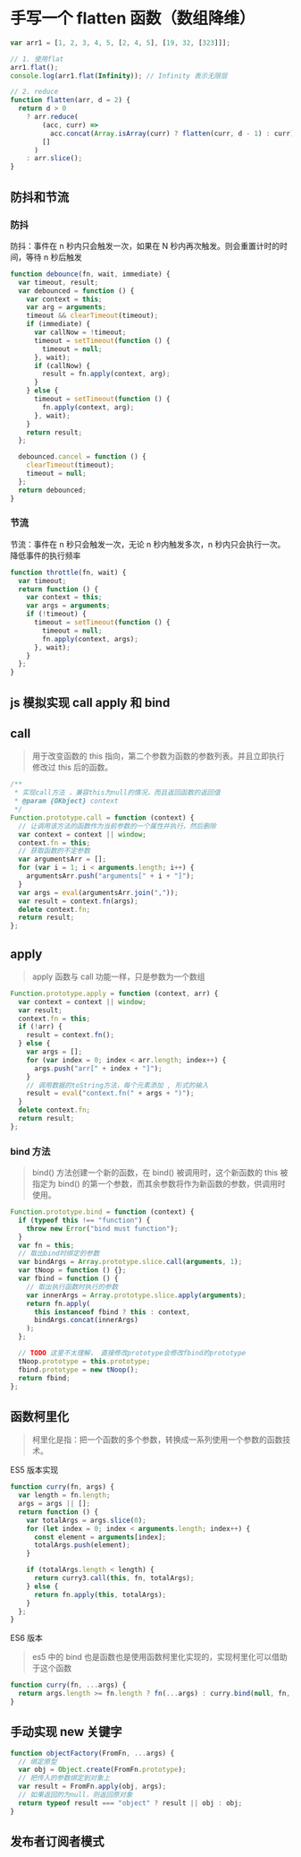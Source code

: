 # 手写一个 flatten 函数（数组降维）

```js
var arr1 = [1, 2, 3, 4, 5, [2, 4, 5], [19, 32, [323]]];

// 1. 使用flat
arr1.flat();
console.log(arr1.flat(Infinity)); // Infinity 表示无限层

// 2. reduce
function flatten(arr, d = 2) {
  return d > 0
    ? arr.reduce(
        (acc, curr) =>
          acc.concat(Array.isArray(curr) ? flatten(curr, d - 1) : curr),
        []
      )
    : arr.slice();
}
```

## 防抖和节流

### 防抖

防抖：事件在 n 秒内只会触发一次，如果在 N 秒内再次触发。则会重置计时的时间，等待 n 秒后触发

```js
function debounce(fn, wait, immediate) {
  var timeout, result;
  var debounced = function () {
    var context = this;
    var arg = arguments;
    timeout && clearTimeout(timeout);
    if (immediate) {
      var callNow = !timeout;
      timeout = setTimeout(function () {
        timeout = null;
      }, wait);
      if (callNow) {
        result = fn.apply(context, arg);
      }
    } else {
      timeout = setTimeout(function () {
        fn.apply(context, arg);
      }, wait);
    }
    return result;
  };

  debounced.cancel = function () {
    clearTimeout(timeout);
    timeout = null;
  };
  return debounced;
}
```

### 节流

节流：事件在 n 秒只会触发一次，无论 n 秒内触发多次，n 秒内只会执行一次。降低事件的执行频率

```js
function throttle(fn, wait) {
  var timeout;
  return function () {
    var context = this;
    var args = arguments;
    if (!timeout) {
      timeout = setTimeout(function () {
        timeout = null;
        fn.apply(context, args);
      }, wait);
    }
  };
}
```

## js 模拟实现 call apply 和 bind

## call

> 用于改变函数的 this 指向，第二个参数为函数的参数列表。并且立即执行修改过 this 后的函数。

```js
/**
 * 实现call方法 ，兼容this为null的情况，而且返回函数的返回值
 * @param {OKbject} context
 */
Function.prototype.call = function (context) {
  // 让调用该方法的函数作为当前参数的一个属性并执行，然后删除
  var context = context || window;
  context.fn = this;
  // 获取函数的不定参数
  var argumentsArr = [];
  for (var i = 1; i < arguments.length; i++) {
    argumentsArr.push("arguments[" + i + "]");
  }
  var args = eval(argumentsArr.join(","));
  var result = context.fn(args);
  delete context.fn;
  return result;
};
```

## apply

> apply 函数与 call 功能一样，只是参数为一个数组

```js
Function.prototype.apply = function (context, arr) {
  var context = context || window;
  var result;
  context.fn = this;
  if (!arr) {
    result = context.fn();
  } else {
    var args = [];
    for (var index = 0; index < arr.length; index++) {
      args.push("arr[" + index + "]");
    }
    // 调用数据的toString方法，每个元素添加 , 形式的输入
    result = eval("context.fn(" + args + ")");
  }
  delete context.fn;
  return result;
};
```

### bind 方法

> bind() 方法创建一个新的函数，在 bind() 被调用时，这个新函数的 this 被指定为 bind() 的第一个参数，而其余参数将作为新函数的参数，供调用时使用。

```js
Function.prototype.bind = function (context) {
  if (typeof this !== "function") {
    throw new Error("bind must function");
  }
  var fn = this;
  // 取出bind时绑定的参数
  var bindArgs = Array.prototype.slice.call(arguments, 1);
  var tNoop = function () {};
  var fbind = function () {
    // 取出执行函数时执行的参数
    var innerArgs = Array.prototype.slice.apply(arguments);
    return fn.apply(
      this instanceof fbind ? this : context,
      bindArgs.concat(innerArgs)
    );
  };

  // TODO 这里不太理解， 直接修改prototype会修改fbind的prototype
  tNoop.prototype = this.prototype;
  fbind.prototype = new tNoop();
  return fbind;
};
```

## 函数柯里化

> 柯里化是指：把一个函数的多个参数，转换成一系列使用一个参数的函数技术。

ES5 版本实现

```js
function curry(fn, args) {
  var length = fn.length;
  args = args || [];
  return function () {
    var totalArgs = args.slice(0);
    for (let index = 0; index < arguments.length; index++) {
      const element = arguments[index];
      totalArgs.push(element);
    }

    if (totalArgs.length < length) {
      return curry3.call(this, fn, totalArgs);
    } else {
      return fn.apply(this, totalArgs);
    }
  };
}
```

ES6 版本

> es5 中的 bind 也是函数也是使用函数柯里化实现的，实现柯里化可以借助于这个函数

```js
function curry(fn, ...args) {
  return args.length >= fn.length ? fn(...args) : curry.bind(null, fn, ...args);
}
```

## 手动实现 new 关键字

```js
function objectFactory(FromFn, ...args) {
  // 绑定原型
  var obj = Object.create(FromFn.prototype);
  // 把传入的参数绑定到对象上
  var result = FromFn.apply(obj, args);
  // 如果返回的为null，则返回原对象
  return typeof result === "object" ? result || obj : obj;
}
```

## 发布者订阅者模式
